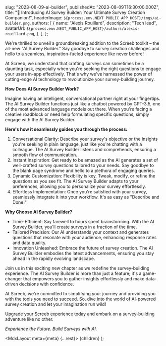 
  slug: "2023-08-09-ai-builder",
  publishedAt: "2023-08-09T16:30:00.000Z",
  title: "🚀 Introducing AI Survey Builder: Your Ultimate Survey Creation Companion!",
  headerImage: `${process.env.NEXT_PUBLIC_APP_HOST}/imgs/ai-builder.png`,
  authors: [
    {
      name: "Alexis Rouillard",
      description: "Tech lead",
      avatarUrl: `${process.env.NEXT_PUBLIC_APP_HOST}/authors/alexis-rouillard.png`,
    },
  ],
};

We're thrilled to unveil a groundbreaking addition to the Screeb toolkit – the all-new "AI Survey Builder." Say goodbye to survey creation challenges and hello to a seamless, inspiration-fueled experience like never before!

At Screeb, we understand that crafting surveys can sometimes be a daunting task, especially when you're seeking the right questions to engage your users in-app effectively. That's why we've harnessed the power of cutting-edge AI technology to revolutionize your survey-building journey.

**How Does AI Survey Builder Work?**

Imagine having an intelligent, conversational partner right at your fingertips. The AI Survey Builder functions just like a chatbot powered by GPT-3.5, one of the most advanced language models out there. When you're facing a creative roadblock or need help formulating specific questions, simply engage with the AI Survey Builder.

**Here's how it seamlessly guides you through the process:**

1. Conversational Clarity: Describe your survey's objective or the insights you're seeking in plain language, just like you're chatting with a colleague. The AI Survey Builder listens and comprehends, ensuring a smooth flow of communication.
2. Instant Inspiration: Get ready to be amazed as the AI generates a set of well-crafted survey questions tailored to your needs. Say goodbye to the blank page syndrome and hello to a plethora of engaging queries.
3. Dynamic Customization: Flexibility is key. Tweak, modify, or refine the questions as you see fit. The AI Survey Builder adapts to your preferences, allowing you to personalize your survey effortlessly.
4. Effortless Implementation: Once you're satisfied with your survey, seamlessly integrate it into your workflow. It's as easy as "Describe and Done!"

**Why Choose AI Survey Builder?**

- Time-Efficient: Say farewell to hours spent brainstorming. With the AI Survey Builder, you'll create surveys in a fraction of the time.
- Tailored Precision: Our AI understands your context and generates questions that resonate with your audience, enhancing response rates and data quality.
- Innovation Unleashed: Embrace the future of survey creation. The AI Survey Builder embodies the latest advancements, ensuring you stay ahead in the rapidly evolving landscape.

Join us in this exciting new chapter as we redefine the survey-building experience. The AI Survey Builder is more than just a feature; it's a game-changer that empowers you to gather insights effortlessly and make data-driven decisions with confidence.

At Screeb, we're committed to simplifying your journey and providing you with the tools you need to succeed. So, dive into the world of AI-powered survey creation and let your imagination run wild!

Upgrade your Screeb experience today and embark on a survey-building adventure like no other.

_Experience the Future. Build Surveys with AI._

  <MdxLayout meta={meta} {...rest}>
    {children}
  </MdxLayout>
);
